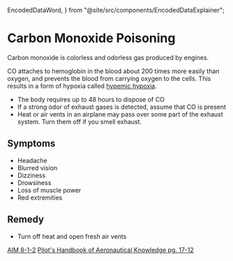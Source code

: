   EncodedDataWord,
} from "@site/src/components/EncodedDataExplainer";

# Carbon Monoxide Poisoning

Carbon monoxide is colorless and odorless gas produced by engines.

CO attaches to hemoglobin in the blood about 200 times more easily than oxygen,
and prevents the blood from carrying oxygen to the cells. This results in a form
of hypoxia called [hypemic hypoxia](/docs/topics/aeromedical/hypoxia).

- The body requires up to 48 hours to dispose of CO
- If a strong odor of exhaust gases is detected, assume that CO is present
- Heat or air vents in an airplane may pass over some part of the exhaust
  system. Turn them off if you smell exhaust.

## Symptoms

- Headache
- Blurred vision
- Dizziness
- Drowsiness
- Loss of muscle power
- Red extremities

## Remedy

- Turn off heat and open fresh air vents

[AIM 8-1-2](/_references/AIM/8-1-2)
[Pilot's Handbook of Aeronautical Knowledge pg. 17-12](/_references/PHAK/17-12)
